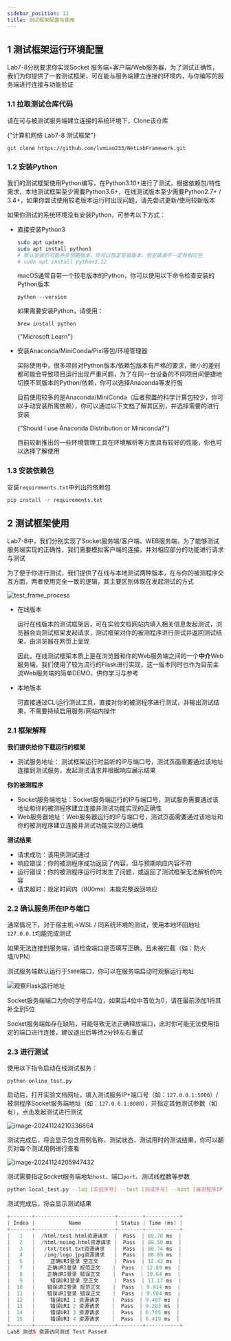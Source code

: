 ```yaml
---
sidebar_position: 11
title: 测试框架配置与使用
---
```



## 1 测试框架运行环境配置

Lab7-8分别要求你实现Socket 服务端+客户端/Web服务器，为了测试正确性，我们为你提供了一套测试框架，可在能与服务端建立连接的环境内，与你编写的服务端进行连接与功能验证

### 1.1 拉取测试仓库代码

请在可与被测试服务端建立连接的系统环境下，Clone该仓库

<LinkCard title="编程实验测试框架" url="https://github.com/lvmiao233/NetLabFramework"  icon="https://github.githubassets.com/favicons/favicon.svg">
    {"计算机网络 Lab7-8 测试框架"}
</LinkCard>

```
git clone https://github.com/lvmiao233/NetLabFramework.git
```

### 1.2 安装Python

我们的测试框架使用Python编写，在Python3.10+进行了测试，根据依赖包/特性需求，本地测试框架至少需要Python3.6+，在线测试版本至少需要Python2.7+ / 3.4+，如果你尝试使用较老版本运行时出现问题，请先尝试更新/使用较新版本

如果你测试的系统环境没有安装Python，可参考以下方式：

* 直接安装Python3

  <Tabs className="unique-tabs"  groupId="operating-systems">
  <TabItem value="Linux">

  ```bash
  sudo apt update
  sudo apt install python3
  # 默认安装的可能并非预期版本，你可以指定安装版本，但安装源不一定有相应包
  # sudo apt install python3.12
  ```

  </TabItem>
  <TabItem value="macOS">

  macOS通常自带一个较老版本的Python，你可以使用以下命令检查安装的Python版本

  ```
  python --version
  ```

  如果需要安装Python，请使用：

  ```
  brew install python
  ```

  </TabItem>
  <TabItem value="Windows">

  <LinkCard title="在Windows上使用Python" url="https://learn.microsoft.com/zh-cn/windows/python/beginners" icon="https://learn.microsoft.com/favicon.ico">
      {"Microsoft Learn"}
  </LinkCard>

  </TabItem>
  </Tabs>

* 安装Anaconda/MiniConda/Pixi等包/环境管理器

  实际使用中，很多项目对Python版本/依赖包版本有严格的要求，微小的差别都可能会导致项目运行出现严重问题，为了在同一台设备的不同项目间便捷地切换不同版本的Python/依赖，你可以选择Anaconda等发行版

  目前使用较多的是Anaconda/MiniConda（后者预置的科学计算包较少，你可以手动安装所需依赖），你可以通过以下文档了解其区别，并选择需要的进行安装

  <LinkCard title="Anaconda Documentation" url="https://docs.anaconda.com/distro-or-miniconda/"  icon="https://docs.anaconda.com/_static/img/favicon.ico">
      {"Should I use Anaconda Distribution or Miniconda?"}
  </LinkCard>

  目前较新推出的一些环境管理工具在环境解析等方面具有较好的性能，你也可以选择了解使用

### 1.3 安装依赖包

安装`requirements.txt`中列出的依赖包

```bash
pip install -r requirements.txt
```



## 2 测试框架使用

Lab7-8中，我们分别实现了Socket服务端/客户端、WEB服务端，为了能够测试服务端实现的正确性，我们需要模拟客户端的连接，并对相应部分的功能进行请求与测试

为了便于你进行测试，我们提供了在线与本地测试两种版本，在与你的被测程序交互方面，两者使用完全一致的逻辑，其主要区别体现在发起测试的方式

![test_frame_process](img/test_frame_process.png)

* 在线版本

  运行在线版本的测试框架后，可在实验文档网站内填入相关信息发起测试，浏览器会向测试框架发起请求，测试框架对你的被测程序进行测试并返回测试结果，由浏览器在网页上呈现

  因此，在线测试框架本质上是在浏览器和你的Web服务端之间的一个**中介**Web服务端，我们使用了较为流行的Flask进行实现，这一版本同时也作为目前主流Web服务端的简单DEMO，供你学习与参考

* 本地版本

  可直接通过CLI运行测试工具，直接对你的被测程序进行测试，并输出测试结果，不需要持续启用服务/网站内操作

### 2.1 框架解释

**我们提供给你下载运行的框架**
* 测试服务地址： 测试框架运行时监听的IP与端口号，测试页面需要通过该地址连接到测试服务，发起测试请求并根据响应展示结果

**你的被测程序**
* Socket服务端地址：Socket服务端运行的IP与端口号，测试服务需要通过该地址和你的被测程序建立连接并测试功能实现的正确性
* Web服务器地址：Web服务器运行的IP与端口号，测试页面需要通过该地址和你的被测程序建立连接并测试功能实现的正确性

**测试结果**
* 请求成功：该用例测试通过
* 响应错误：你的被测程序成功返回了内容，但与预期响应内容不符
* 运行错误：你的被测程序运行时发生了问题，或返回了测试框架无法解析的内容
* 请求超时：规定时间内（800ms）未能完整返回响应

### 2.2 确认服务所在IP与端口

通常情况下，对于宿主机→WSL / 同系统环境的测试，使用本地环回地址`127.0.0.1`均能完成测试

如果无法连接到服务端，请检查端口是否填写正确，且未被拦截（如：防火墙/VPN）

测试服务端默认运行于`5000`端口，你可以在服务端启动时观察运行地址

![观察Flask运行地址](img/image-20241013025133530.png)

Socket服务端端口为你的学号后4位，如果后4位中首位为0，请在最前添加1将其补全到5位

Socket服务端如存在缺陷，可能导致无法正确释放端口，此时你可能无法使用指定的端口进行连接，建议退出后等待2分钟左右重试

### 2.3 进行测试

<Tabs className="unique-tabs">
<TabItem value="在线测试">

使用以下指令启动在线测试服务：

```
python online_test.py
```

启动后，打开实验文档网址，填入测试服务IP+端口号（如：`127.0.0.1:5000`）/被测程序Socket服务端地址（如：`127.0.0.1:8080`），并指定其他测试参数（如有），点击发起测试进行测试

![image-20241124210336864](img/image-20241124210336864.png)

测试完成后，将会显示包含用例名称、测试状态、测试用时的测试结果，你可以翻页对每个测试用例进行查看

![image-20241124205947432](img/image-20241124205947432.png)

</TabItem>
<TabItem value="本地测试">

测试需要指定Socket服务端地址`host`、端口`port`、测试线程数等参数

```bash
python local_test.py --lab [实验序号] --test [测试序号] --host [被测程序IP] --port [被测程序端口] --threads [测试使用线程数]
```

测试完成后，将会显示测试结果

```kotlin
+-------+--------------------------+--------+-----------+
| Index |           Name           | Status | Time (ms) |
+-------+--------------------------+--------+-----------+
|   1   |  /html/test.html资源请求  |  Pass  | 89.70 ms  |
|   2   |  /html/noimg.html资源请求 |  Pass  | 88.50 ms  |
|   3   |   /txt/test.txt资源请求   |  Pass  | 80.74 ms  |
|   4   |   /img/logo.jpg资源请求   |  Pass  | 88.89 ms  |
|   6   |     正确URI登录 空正文     |  Pass  | 12.42 ms  |
|   7   |    正确URI登录 规范正文    |  Pass  | 12.89 ms  |
|   8   |    正确URI登录 错误正文    |  Pass  | 10.64 ms  |
|   9   |     错误URI登录 空正文     |  Pass  | 11.17 ms  |
|  10   |    错误URI登录 规范正文    |  Pass  | 9.814 ms  |
|  11   |    错误URI登录 错误正文    |  Pass  | 9.984 ms  |
|  12   |     错误URI 1 资源请求    |  Pass  | 9.407 ms  |
|  13   |     错误URI 2 资源请求    |  Pass  | 9.203 ms  |
|  14   |     错误URI 3 资源请求    |  Pass  | 6.705 ms  |
|  15   |     错误URI 4 资源请求    |  Pass  | 6.419 ms  |
+-------+--------------------------+--------+-----------+
Lab8 测试5 资源访问测试 Test Passed
```

</TabItem>
</Tabs>
